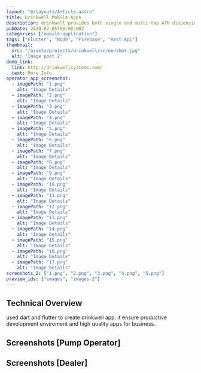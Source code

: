 ```yaml
---
layout: "@/layouts/Article.astro"
title: Drinkwell Mobile Apps
description: drinkwell provides both single and multi-tap ATM dispensing systems which reduce cash leakage at safe water points through RFID-enabled money management and metered dispensing. The apps for drinkwell allow them to register new account. check account balance, recharge and more.
pubDate: 2020-02-05T00:00:00Z
categories: ["mobile-application"]
tags: ["Flutter", "Node", "Firebase", "Rest Api"]
thumbnail:
  src: "/assets/projects/drinkwell/screenshot.jpg"
  alt: "Image post 2"
demo_link:
  link: http://drinkwellsystems.com/
  text: More Info
operator_app_screenshot:
  - imagePath: "1.png"
    alt: "Image Details"
  - imagePath: "2.png"
    alt: "Image Details"
  - imagePath: "3.png"
    alt: "Image Details"
  - imagePath: "4.png"
    alt: "Image Details"
  - imagePath: "5.png"
    alt: "Image Details"
  - imagePath: "6.png"
    alt: "Image Details"
  - imagePath: "7.png"
    alt: "Image Details"
  - imagePath: "8.png"
    alt: "Image Details"
  - imagePath: "9.png"
    alt: "Image Details"
  - imagePath: "10.png"
    alt: "Image Details"
  - imagePath: "11.png"
    alt: "Image Details"
  - imagePath: "12.png"
    alt: "Image Details"
  - imagePath: "13.png"
    alt: "Image Details"
  - imagePath: "14.png"
    alt: "Image Details"
  - imagePath: "15.png"
    alt: "Image Details"
  - imagePath: "16.png"
    alt: "Image Details"
  - imagePath: "17.png"
    alt: "Image Details"
screnshots_2: ["1.png", "2.png", "3.png", "4.png", "5.png"]
preview_ids: ["images", "images-2"]
---
```



## Technical Overview

used dart and flutter to create drinkwell app. it ensure productive development enviroment and high quality apps for business.

## Screenshots [Pump Operator]

<PhotoViewer
  name="pump-operator-slider"
  images={frontmatter.operator_app_screenshot}
  directory="/assets/projects/drinkwell/pump-operator-app"
  client:only="react"
/>

## Screenshots [Dealer]

<PhotoViewer
  name="dealer-slider"
  images={frontmatter.operator_app_screenshot}
  directory="/assets/projects/drinkwell/pump-operator-app"
  client:only="react"
/>
